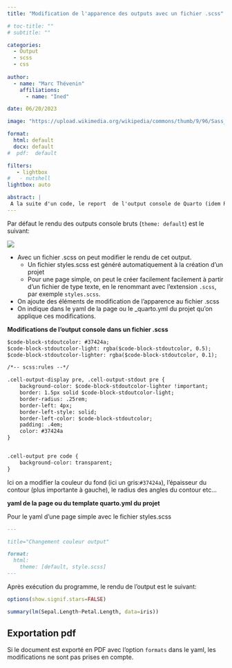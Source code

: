 ```yaml
---
title: "Modification de l'apparence des outputs avec un fichier .scss"

# toc-title: ""
# subtitle: ""

categories:
  - Output
  - scss
  - css
  
author: 
  - name: "Marc Thévenin"
    affiliations:
      - name: "Ined"

date: 06/20/2023

image: "https://upload.wikimedia.org/wikipedia/commons/thumb/9/96/Sass_Logo_Color.svg/1200px-Sass_Logo_Color.svg.png"

format: 
  html: default
  docx: default
#  pdf:  default

filters:
   - lightbox
#   - nutshell
lightbox: auto

abstract: | 
 A la suite d'un code, le report  de l'output console de Quarto (idem Rmarkdown) épouse le thème de la page. Il est possible de modifier son apparence, comme la couleur de fond et la présence d'un contour, à l'aide des variables sass et d'un code css ajoutés à un fichier .scss 
---
```


Par défaut le rendu des outputs console bruts (`theme: default`) est le suivant:  

![](img/img1.png){with=80%}

- Avec un fichier .scss on peut modifier le rendu de cet output. 
  -  Un fichier styles.scss est généré automatiquement à la création d'un projet
  - Pour une page simple, on peut le créer facilement  facilement à partir d'un fichier de type texte, en le renommant avec l'extension `.scss`, par exemple `styles.scss`.
- On ajoute des éléments de modification de l'apparence au fichier .scss
- On indique dans le yaml de la page ou le _quarto.yml du projet qu'on applique ces modifications.  

**Modifications de l'output console dans un fichier .scss** 

```markdown
$code-block-stdoutcolor: #37424a;
$code-block-stdoutcolor-light: rgba($code-block-stdoutcolor, 0.5);
$code-block-stdoutcolor-lighter: rgba($code-block-stdoutcolor, 0.1);

/*-- scss:rules --*/

.cell-output-display pre, .cell-output-stdout pre {
    background-color: $code-block-stdoutcolor-lighter !important;
    border: 1.5px solid $code-block-stdoutcolor-light;
    border-radius: .25rem;
    border-left: 4px;
    border-left-style: solid;
    border-left-color: $code-block-stdoutcolor;
    padding: .4em;
    color: #37424a
}


.cell-output pre code {
    background-color: transparent;
}

```
Ici on a modifier la couleur du fond (ici un gris:`#37424a`), l'épaisseur du contour (plus importante à gauche), le radius des angles du contour etc...


**yaml de la page ou du template quarto.yml du projet**  


Pour le yaml d'une page simple avec le fichier styles.scss

```markdown
---

title="Changement couleur output"

format:
  html:
    theme: [default, style.scss]
---
```

Après exécution du programme, le rendu de l'output est le suivant:

```r
options(show.signif.stars=FALSE)

summary(lm(Sepal.Length~Petal.Length, data=iris))
```


::: callout-warning

## Exportation pdf

Si le document est exporté en PDF avec l'option `formats` dans le yaml, les modifications ne sont pas prises en compte. 

:::



